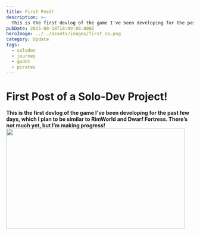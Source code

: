 ```yaml
---
title: First Post!
description: >-
  This is the first devlog of the game I've been developing for the past few days, which I plan to be similar to RimWorld and Dwarf Fortress. There’s not much yet, but I’m making progress!
pubDate: 2025-08-18T18:09:00.000Z
heroImage: ../../assets/images/first_ss.png
category: Update
tags:
  - solodev
  - journey
  - godot
  - pirates
---
```


# First Post of a Solo-Dev Project!

**This is the first devlog of the game I've been developing for the past few days, which I plan to be similar to RimWorld and Dwarf Fortress. There’s not much yet, but I’m making progress!**
<img src="/assets/images/first_preview.gif" width="480" height="270" />
